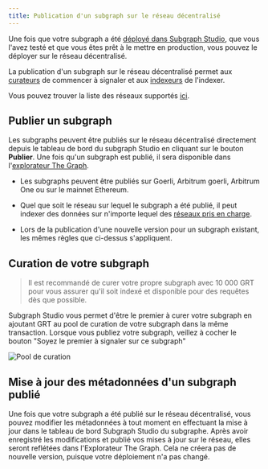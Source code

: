 ```yaml
---
title: Publication d'un subgraph sur le réseau décentralisé
---
```


Une fois que votre subgraph a été [déployé dans Subgraph Studio](/deploying/deploying-a-subgraph-to-studio), que vous l'avez testé et que vous êtes prêt à le mettre en production, vous pouvez le déployer sur le réseau décentralisé.

La publication d'un subgraph sur le réseau décentralisé permet aux [curateurs](/network/curating) de commencer à signaler et aux [indexeurs](/network/indexing) de l'indexer.

<VideoEmbed youtube="HfDgC2oNnwo" />

Vous pouvez trouver la liste des réseaux supportés [ici](/developing/supported-networks).

## Publier un subgraph

Les subgraphs peuvent être publiés sur le réseau décentralisé directement depuis le tableau de bord du subgraph Studio en cliquant sur le bouton **Publier**. Une fois qu'un subgraph est publié, il sera disponible dans l'[explorateur The Graph](https://thegraph.com/explorer/).

- Les subgraphs peuvent être publiés sur Goerli, Arbitrum goerli, Arbitrum One ou sur le mainnet Ethereum.

- Quel que soit le réseau sur lequel le subgraph a été publié, il peut indexer des données sur n'importe lequel des [réseaux pris en charge](/developing/supported-networks).

- Lors de la publication d'une nouvelle version pour un subgraph existant, les mêmes règles que ci-dessus s'appliquent.

## Curation de votre subgraph

> Il est recommandé de curer votre propre subgraph avec 10 000 GRT pour vous assurer qu'il soit indexé et disponible pour des requêtes dès que possible.

Subgraph Studio vous permet d'être le premier à curer votre subgraph en ajoutant GRT au pool de curation de votre subgraph dans la même transaction. Lorsque vous publiez votre subgraph, veillez à cocher le bouton "Soyez le premier à signaler sur ce subgraph"

![Pool de curation](/img/curate-own-subgraph-tx.png)

## Mise à jour des métadonnées d'un subgraph publié

Une fois que votre subgraph a été publié sur le réseau décentralisé, vous pouvez modifier les métadonnées à tout moment en effectuant la mise à jour dans le tableau de bord Subgraph Studio du subgraphe. Après avoir enregistré les modifications et publié vos mises à jour sur le réseau, elles seront reflétées dans l'Explorateur The Graph. Cela ne créera pas de nouvelle version, puisque votre déploiement n'a pas changé.
